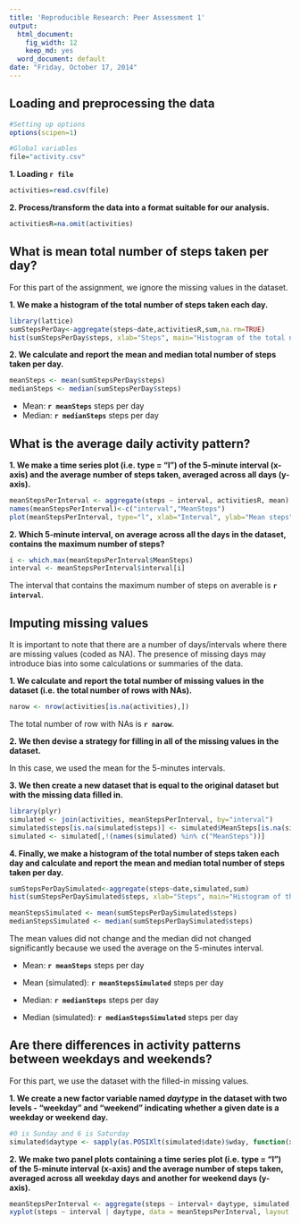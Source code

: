 ```yaml
---
title: 'Reproducible Research: Peer Assessment 1'
output:
  html_document:
    fig_width: 12
    keep_md: yes
  word_document: default
date: "Friday, October 17, 2014"
---
```


## Loading and preprocessing the data

```r
#Setting up options
options(scipen=1)

#Global variables
file="activity.csv"
```

**1. Loading `r file`**
```r
activities=read.csv(file)
```

**2. Process/transform the data into a format suitable for our analysis.**

```r
activitiesR=na.omit(activities)
```

## What is mean total number of steps taken per day?

For this part of the assignment, we ignore the missing values in the dataset.

**1. We make a histogram of the total number of steps taken each day.**

```r
library(lattice)
sumStepsPerDay<-aggregate(steps~date,activitiesR,sum,na.rm=TRUE)
hist(sumStepsPerDay$steps, xlab="Steps", main="Histogram of the total number of steps taken each day")
```

**2. We calculate and report the mean and median total number of steps taken per day.**

```r
meanSteps <- mean(sumStepsPerDay$steps)
medianSteps <- median(sumStepsPerDay$steps)
```

- Mean: **`r meanSteps`** steps per day
- Median: **`r medianSteps`** steps per day

## What is the average daily activity pattern?

**1. We make a time series plot (i.e. type = "l") of the 5-minute interval (x-axis) and the average number of steps taken, averaged across all days (y-axis).**

```r
meanStepsPerInterval <- aggregate(steps ~ interval, activitiesR, mean)
names(meanStepsPerInterval)<-c("interval","MeanSteps")
plot(meanStepsPerInterval, type="l", xlab="Interval", ylab="Mean steps", main="Mean number of steps taken per 5-minutes interval across all days")
```

**2. Which 5-minute interval, on average across all the days in the dataset, contains the maximum number of steps?**

```r
i <- which.max(meanStepsPerInterval$MeanSteps)
interval <- meanStepsPerInterval$interval[i]
```

The interval that contains the maximum number of steps on averable is **`r interval`**. 

## Imputing missing values

It is important to note that there are a number of days/intervals where there are missing values (coded as NA). The presence of missing days may introduce bias into some calculations or summaries of the data.

**1. We calculate and report the total number of missing values in the dataset (i.e. the total number of rows with NAs).**

```r
narow <- nrow(activities[is.na(activities),])
```

The total number of row with NAs is **`r narow`**. 

**2. We then devise a strategy for filling in all of the missing values in the dataset.**

In this case, we used the mean for the 5-minutes intervals.

**3. We then create a new dataset that is equal to the original dataset but with the missing data filled in.**

```r
library(plyr)
simulated <- join(activities, meanStepsPerInterval, by="interval")
simulated$steps[is.na(simulated$steps)] <- simulated$MeanSteps[is.na(simulated$steps)]
simulated <- simulated[,!(names(simulated) %in% c("MeanSteps"))]
```


**4. Finally, we make a histogram of the total number of steps taken each day and calculate and report the mean and median total number of steps taken per day.**

```r
sumStepsPerDaySimulated<-aggregate(steps~date,simulated,sum)
hist(sumStepsPerDaySimulated$steps, xlab="Steps", main="Histogram of the total number of steps taken each day with the missing  data filled in")

meanStepsSimulated <- mean(sumStepsPerDaySimulated$steps)
medianStepsSimulated <- median(sumStepsPerDaySimulated$steps) 

```

The mean values did not change and the median did not changed significantly because we used the average on the 5-minutes interval.

- Mean: **`r meanSteps`** steps per day
- Mean (simulated): **`r meanStepsSimulated`** steps per day

- Median: **`r medianSteps`** steps per day
- Median (simulated): **`r medianStepsSimulated`** steps per day

## Are there differences in activity patterns between weekdays and weekends?

For this part, we use the dataset with the filled-in missing values.

**1. We create a new factor variable named *daytype* in the dataset with two levels - "weekday" and "weekend" indicating whether a given date is a weekday or weekend day.**

```r
#0 is Sunday and 6 is Saturday 
simulated$daytype <- sapply(as.POSIXlt(simulated$date)$wday, function(x){if(x==6 || x==0) "weekend" else "weekday"})

```

**2. We make two panel plots containing a time series plot (i.e. type = "l") of the 5-minute interval (x-axis) and the average number of steps taken, averaged across all weekday days and another for weekend days (y-axis).**

```r
meanStepsPerInterval <- aggregate(steps ~ interval+ daytype, simulated, mean)
xyplot(steps ~ interval | daytype, data = meanStepsPerInterval, layout = c(1, 2), type="l")
```
